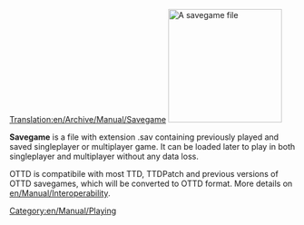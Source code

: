 [[Translation:en/Archive/Manual/Savegame]]
[[File:en/Archive/Manual/Savecode.png|200px|thumb|right|A savegame file]]

'''Savegame''' is a file with extension .sav containing previously played and saved singleplayer or multiplayer game.
It can be loaded later to play in both singleplayer and multiplayer without any data loss.

OTTD is compatibile with most TTD, TTDPatch and previous versions of OTTD savegames, which will be converted to OTTD format. More details on [[en/Manual/Interoperability]].


[[Category:en/Manual/Playing]]